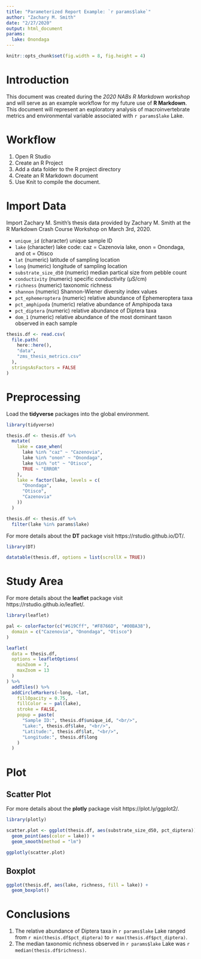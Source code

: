 ```yaml
---
title: "Parameterized Report Example: `r params$lake`"
author: "Zachary M. Smith"
date: "2/27/2020"
output: html_document
params: 
  lake: Onondaga
---
```


```r
knitr::opts_chunk$set(fig.width = 8, fig.height = 4)
```

# Introduction

This document was created during the _2020 NABs R Markdown workshop_ and will serve as an example workflow for my future use of __R Markdown__. This document will represent an exploratory analysis of macroinvertebrate metrics and environmental variable associated with `r params$lake` Lake.

# Workflow

1. Open R Studio
2. Create an R Project
3. Add a data folder to the R project directory
4. Create an R Markdown document
5. Use Knit to compile the document.

# Import Data

Import Zachary M. Smith's thesis data provided by Zachary M. Smith at the R Markdown Crash Course Workshop on March 3rd, 2020.

* `unique_id` (character) unique sample ID
* `lake` (character) lake code: caz = Cazenovia lake, onon = Onondaga, and ot = Otisco
* `lat` (numeric) latitude of sampling location
* `long` (numeric) longitude of sampling location
* `substrate_size_d50` (numeric) median partical size from pebble count
* `conductivity` (numeric) specific conductivity (µS/cm)
* `richness` (numeric) taxonomic richness
* `shannon` (numeric) Shannon-Wiener diversity index values
* `pct_ephemeroptera` (numeric) relative abundance of Ephemeroptera taxa
* `pct_amphipoda` (numeric) relative abundance of Amphipoda taxa
* `pct_diptera` (numeric) relative abundance of Diptera taxa
* `dom_1` (numeric) relative abundance of the most dominant taxon observed in each sample
```r
thesis.df <- read.csv(
  file.path(
    here::here(),
    "data",
    "zms_thesis_metrics.csv"
  ),
  stringsAsFactors = FALSE
)
```

# Preprocessing

Load the __tidyverse__ packages into the global environment.
```r
library(tidyverse)
```

```r
thesis.df <- thesis.df %>%
  mutate(
    lake = case_when(
      lake %in% "caz" ~ "Cazenovia",
      lake %in% "onon" ~ "Onondaga",
      lake %in% "ot" ~ "Otisco",
      TRUE ~ "ERROR"
    ),
    lake = factor(lake, levels = c(
      "Onondaga",
      "Otisco",
      "Cazenovia"
    ))
  )
```

```r
thesis.df <- thesis.df %>%
  filter(lake %in% params$lake)
```

For more details about the __DT__ package visit https://rstudio.github.io/DT/.
```r
library(DT)

datatable(thesis.df, options = list(scrollX = TRUE))
```

# Study Area

For more details about the __leaflet__ package visit https://rstudio.github.io/leaflet/.
```r
library(leaflet)

pal <- colorFactor(c("#619Cff", "#F8766D", "#00BA38"),
  domain = c("Cazenovia", "Onondaga", "Otisco")
)

leaflet(
  data = thesis.df,
  options = leafletOptions(
    minZoom = 7,
    maxZoom = 13
  )
) %>%
  addTiles() %>%
  addCircleMarkers(~long, ~lat,
    fillOpacity = 0.75,
    fillColor = ~ pal(lake),
    stroke = FALSE,
    popup = paste(
      "Sample ID:", thesis.df$unique_id, "<br/>",
      "Lake:", thesis.df$lake, "<br/>",
      "Latitude:", thesis.df$lat, "<br/>",
      "Longitude:", thesis.df$long
    )
  )
```

# Plot

## Scatter Plot

For more details about the __plotly__ package visit https://plot.ly/ggplot2/.
```r
library(plotly)

scatter.plot <- ggplot(thesis.df, aes(substrate_size_d50, pct_diptera)) +
  geom_point(aes(color = lake)) +
  geom_smooth(method = "lm")

ggplotly(scatter.plot)
```

## Boxplot

```r
ggplot(thesis.df, aes(lake, richness, fill = lake)) +
  geom_boxplot()
```

# Conclusions

1. The relative abundance of Diptera taxa in `r params$lake` Lake ranged from `r min(thesis.df$pct_diptera)` to `r max(thesis.df$pct_diptera)`.
2. The median taxonomic richness observed in `r params$lake` Lake was `r median(thesis.df$richness)`.

